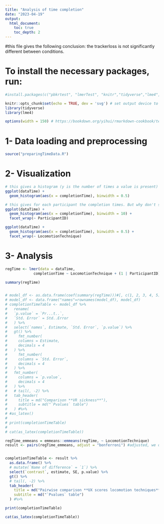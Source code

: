 ```yaml
---
title: "Analysis of time completion"
date: "2023-04-19"
output:
  html_document:
    toc: true
    toc_depth: 2
---
```

#this file gives the following conclusion: the trackerloss is not significantly different between conditions.


# To install the necessary packages, run:
```r
#install.packages(c("pbkrtest", "lmerTest", "knitr","tidyverse","lme4","emmeans","ggplot2"))
```

```r
knitr::opts_chunk$set(echo = TRUE, dev = 'svg') # set output device to svg
library(tidyverse)
library(lme4)

options(width = 150) # https://bookdown.org/yihui/rmarkdown-cookbook/text-width.html
```


# 1- Data loading and preprocessing


```r
source("preparingTimeData.R")
```


# 2- Visualization

```r
# this gives a histogram (y is the number of times a value is present)
ggplot(dataTime) +
  geom_histogram(aes(x = completionTime), binwidth = 0.5)
```

```r
# this gives for each participant the completion times. But why don't some have any???
ggplot(dataTime) +
  geom_histogram(aes(x = completionTime), binwidth = 10) +
  facet_wrap(~ ParticipantID)
```

```r
ggplot(dataTime) +
  geom_histogram(aes(x = completionTime), binwidth = 0.5) +
  facet_wrap(~ LocomotionTechnique)
```

# 3- Analysis

```r
regTime <- lmer(data = dataTime,
             completionTime ~ LocomotionTechnique + (1 | ParticipantID))

summary(regTime)


# model_df <- as.data.frame(coef(summary(regTime)))#[, c(1, 2, 3, 4, 5)]
# model_df <- data.frame("names"=rownames(model_df), model_df)
# completionTimeTable <- model_df %>%
#   rename(
#   `p.value` = `Pr...t..`,
#   `Std. Error` = Std..Error
#   ) %>%
#   select(`names`, Estimate, `Std. Error`, `p.value`) %>%
#   gt() %>%
#     fmt_number(
#     columns = Estimate, 
#     decimals = 4
#   ) %>%
#     fmt_number(
#     columns = `Std. Error`, 
#     decimals = 4
#   ) %>%
#   fmt_number(
#     columns = `p.value`, 
#     decimals = 4
#   ) %>%
#   # tail(, -2) %>%
#   tab_header(
#     title = md("Comparison **VR sickness**"),
#     subtitle = md("`Pvalues` table")
#   ) #%>% 
# #as_latex()
# 
# print(completionTimeTable)
# 
# cat(as_latex(completionTimeTable))
```

```r
regTime_emmeans = emmeans::emmeans(regTime, ~ LocomotionTechnique)
result <- pairs(regTime_emmeans, adjust = "bonferroni") #adjusted, we desire to find significance, so we have to be extra careful on concluding significance. Adjusting for multiple comparisons makes it less likely we find any significant results.


completionTimeTable <- result %>%
  as.data.frame() %>%
  # mutate(`Name of difference` = `1`) %>%
  select(`contrast`, estimate, SE, p.value) %>%
  gt() %>%
  # tail(, -2) %>%
  tab_header(
    title = md("Pairwise comparison **UX scores locomotion techniques**"),
    subtitle = md("`Pvalues` table")
  ) #%>% 

print(completionTimeTable)

cat(as_latex(completionTimeTable))

```

